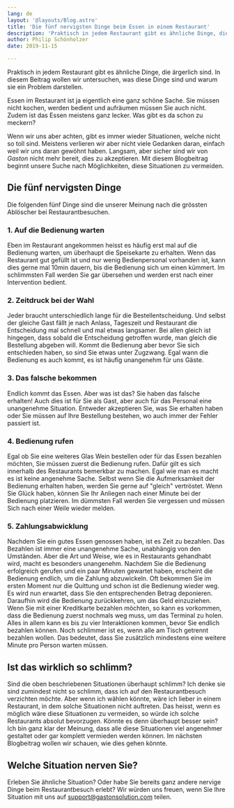 ```yaml
---
lang: de
layout: '@layouts/Blog.astro'
title: 'Die fünf nervigsten Dinge beim Essen in einem Restaurant'
description: 'Praktisch in jedem Restaurant gibt es ähnliche Dinge, die ärgerlich sind. In diesem Beitrag wollen wir untersuchen, was diese Dinge sind und warum sie ein Problem darstellen.'
author: Philip Schönholzer
date: 2019-11-15

---
```


Praktisch in jedem Restaurant gibt es ähnliche Dinge, die ärgerlich sind. In diesem Beitrag wollen wir untersuchen, was diese Dinge sind und warum sie ein Problem darstellen.

Essen im Restaurant ist ja eigentlich eine ganz schöne Sache. Sie müssen nicht kochen, werden bedient und aufräumen müssen Sie auch nicht. Zudem ist das Essen meistens ganz lecker. Was gibt es da schon zu meckern?

Wenn wir uns aber achten, gibt es immer wieder Situationen, welche nicht so toll sind. Meistens verlieren wir aber nicht viele Gedanken daran, einfach weil wir uns daran gewöhnt haben. Langsam, aber sicher sind wir von <i>Gaston</i> nicht mehr bereit, dies zu akzeptieren. Mit diesem Blogbeitrag beginnt unsere Suche nach Möglichkeiten, diese Situationen zu vermeiden.

## Die fünf nervigsten Dinge

Die folgenden fünf Dinge sind die unserer Meinung nach die grössten Ablöscher bei Restaurantbesuchen.

### 1. Auf die Bedienung warten

Eben im Restaurant angekommen heisst es häufig erst mal auf die Bedienung warten, um überhaupt die Speisekarte zu erhalten. Wenn das Restaurant gut gefüllt ist und nur wenig Bedienpersonal vorhanden ist, kann dies gerne mal 10min dauern, bis die Bedienung sich um einen kümmert. Im schlimmsten Fall werden Sie gar übersehen und werden erst nach einer Intervention bedient.

### 2. Zeitdruck bei der Wahl

Jeder braucht unterschiedlich lange für die Bestellentscheidung. Und selbst der gleiche Gast fällt je nach Anlass, Tageszeit und Restaurant die Entscheidung mal schnell und mal etwas langsamer. Bei allen gleich ist hingegen, dass sobald die Entscheidung getroffen wurde, man gleich die Bestellung abgeben will. Kommt die Bedienung aber bevor Sie sich entschieden haben, so sind Sie etwas unter Zugzwang. Egal wann die Bedienung es auch kommt, es ist häufig unangenehm für uns Gäste.

### 3. Das falsche bekommen

Endlich kommt das Essen. Aber was ist das? Sie haben das falsche erhalten! Auch dies ist für Sie als Gast, aber auch für das Personal eine unangenehme Situation. Entweder akzeptieren Sie, was Sie erhalten haben oder Sie müssen auf Ihre Bestellung bestehen, wo auch immer der Fehler passiert ist.

### 4. Bedienung rufen

Egal ob Sie eine weiteres Glas Wein bestellen oder für das Essen bezahlen möchten, Sie müssen zuerst die Bedienung rufen. Dafür gilt es sich innerhalb des Restaurants bemerkbar zu machen. Egal wie man es macht es ist keine angenehme Sache. Selbst wenn Sie die Aufmerksamkeit der Bedienung erhalten haben, werden Sie gerne auf \"gleich\" vertröstet. Wenn Sie Glück haben, können Sie Ihr Anliegen nach einer Minute bei der Bedienung platzieren. Im dümmsten Fall werden Sie vergessen und müssen Sich nach einer Weile wieder melden.

### 5. Zahlungsabwicklung

Nachdem Sie ein gutes Essen genossen haben, ist es Zeit zu bezahlen. Das Bezahlen ist immer eine unangenehme Sache, unabhängig von den Umständen. Aber die Art und Weise, wie es in Restaurants gehandhabt wird, macht es besonders unangenehm. Nachdem Sie die Bedienung erfolgreich gerufen und ein paar Minuten gewartet haben, erscheint die Bedienung endlich, um die Zahlung abzuwickeln. Oft bekommen Sie im ersten Moment nur die Quittung und schon ist die Bedienung wieder weg. Es wird nun erwartet, dass Sie den entsprechenden Betrag deponieren. Daraufhin wird die Bedienung zurückkehren, um das Geld einzuziehen. Wenn Sie mit einer Kreditkarte bezahlen möchten, so kann es vorkommen, dass die Bedienung zuerst nochmals weg muss, um das Terminal zu holen. Alles in allem kann es bis zu vier Interaktionen kommen, bevor Sie endlich bezahlen können. Noch schlimmer ist es, wenn alle am Tisch getrennt bezahlen wollen. Das bedeutet, dass Sie zusätzlich mindestens eine weitere Minute pro Person warten müssen.

## Ist das wirklich so schlimm?

Sind die oben beschriebenen Situationen überhaupt schlimm? Ich denke sie sind zumindest nicht so schlimm, dass ich auf den Restaurantbesuch verzichten möchte. Aber wenn ich wählen könnte, wäre ich lieber in einem Restaurant, in dem solche Situationen nicht auftreten. Das heisst, wenn es möglich wäre diese Situationen zu vermeiden, so würde ich solche Restaurants absolut bevorzugen. Könnte es denn überhaupt besser sein? Ich bin ganz klar der Meinung, dass alle diese Situationen viel angenehmer gestaltet oder gar komplett vermieden werden können. Im nächsten Blogbeitrag wollen wir schauen, wie dies gehen könnte.

## Welche Situation nerven Sie?

Erleben Sie ähnliche Situation? Oder habe Sie bereits ganz andere nervige Dinge beim Restaurantbesuch erlebt? Wir würden uns freuen, wenn Sie Ihre Situation mit uns auf support@gastonsolution.com teilen.

